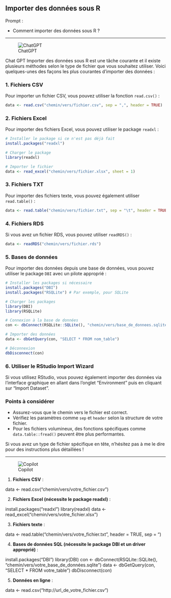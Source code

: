 ## Importer des données sous R

::: {.callout-note appearance="simple"}
Prompt : 

*  Comment importer des données sous R ?


:::

----

![ChatGPT](../img/ChatGPT.PNG)


Chat GPT
Importer des données sous R est une tâche courante et il existe plusieurs méthodes selon le type de fichier que vous souhaitez utiliser. Voici quelques-unes des façons les plus courantes d'importer des données :

### 1. Fichiers CSV

Pour importer un fichier CSV, vous pouvez utiliser la fonction `read.csv()` :

```R
data <- read.csv("chemin/vers/fichier.csv", sep = ",", header = TRUE)
```

### 2. Fichiers Excel

Pour importer des fichiers Excel, vous pouvez utiliser le package `readxl` :

```R
# Installer le package si ce n'est pas déjà fait
install.packages("readxl")

# Charger le package
library(readxl)

# Importer le fichier
data <- read_excel("chemin/vers/fichier.xlsx", sheet = 1)
```

### 3. Fichiers TXT

Pour importer des fichiers texte, vous pouvez également utiliser `read.table()` :

```R
data <- read.table("chemin/vers/fichier.txt", sep = "\t", header = TRUE)
```

### 4. Fichiers RDS

Si vous avez un fichier RDS, vous pouvez utiliser `readRDS()` :

```R
data <- readRDS("chemin/vers/fichier.rds")
```

### 5. Bases de données

Pour importer des données depuis une base de données, vous pouvez utiliser le package `DBI` avec un pilote approprié :

```R
# Installer les packages si nécessaire
install.packages("DBI")
install.packages("RSQLite") # Par exemple, pour SQLite

# Charger les packages
library(DBI)
library(RSQLite)

# Connexion à la base de données
con <- dbConnect(RSQLite::SQLite(), "chemin/vers/base_de_donnees.sqlite")

# Importer des données
data <- dbGetQuery(con, "SELECT * FROM nom_table")

# Déconnexion
dbDisconnect(con)
```

### 6. Utiliser le RStudio Import Wizard

Si vous utilisez RStudio, vous pouvez également importer des données via l'interface graphique en allant dans l'onglet "Environment" puis en cliquant sur "Import Dataset".

### Points à considérer

- Assurez-vous que le chemin vers le fichier est correct.
- Vérifiez les paramètres comme `sep` et `header` selon la structure de votre fichier.
- Pour les fichiers volumineux, des fonctions spécifiques comme `data.table::fread()` peuvent être plus performantes.

Si vous avez un type de fichier spécifique en tête, n'hésitez pas à me le dire pour des instructions plus détaillées !


----

![Copilot](../img/copilot.PNG)

1. **Fichiers CSV** :

data <- read.csv("chemin/vers/votre_fichier.csv")

2. **Fichiers Excel (nécessite le package readxl)** :

install.packages("readxl")
library(readxl)
data <- read_excel("chemin/vers/votre_fichier.xlsx")

3. **Fichiers texte** :

data <- read.table("chemin/vers/votre_fichier.txt", header = TRUE, sep = "\t")


4. **Bases de données SQL (nécessite le package DBI et un driver approprié) ** :

install.packages("DBI")
library(DBI)
con <- dbConnect(RSQLite::SQLite(), "chemin/vers/votre_base_de_données.sqlite")
data <- dbGetQuery(con, "SELECT * FROM votre_table")
dbDisconnect(con)

5. **Données en ligne** :

data <- read.csv("http://url_de_votre_fichier.csv")
